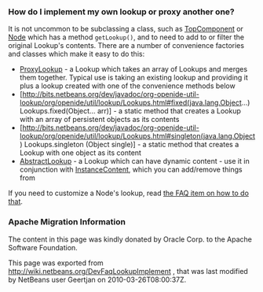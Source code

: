 <!--

    Licensed to the Apache Software Foundation (ASF) under one
    or more contributor license agreements.  See the NOTICE file
    distributed with this work for additional information
    regarding copyright ownership.  The ASF licenses this file
    to you under the Apache License, Version 2.0 (the
    "License"); you may not use this file except in compliance
    with the License.  You may obtain a copy of the License at

      http://www.apache.org/licenses/LICENSE-2.0

    Unless required by applicable law or agreed to in writing,
    software distributed under the License is distributed on an
    "AS IS" BASIS, WITHOUT WARRANTIES OR CONDITIONS OF ANY
    KIND, either express or implied.  See the License for the
    specific language governing permissions and limitations
    under the License.

-->

===How do I implement my own lookup or proxy another one?===

It is not uncommon to be subclassing a class, such as [[DevFaqWindowsTopComponent| TopComponent]] or [[DevFaqWhatIsANode| Node]] which has a method <tt>getLookup()</tt>, and to need to add to or filter the original Lookup's contents.  There are a number of convenience factories and classes which make it easy to do this:

* [http://bits.netbeans.org/dev/javadoc/org-openide-util-lookup/org/openide/util/lookup/ProxyLookup.html ProxyLookup] - a Lookup which takes an array of Lookups and merges them together.  Typical use is taking an existing lookup and providing it plus a lookup created with one of the convenience methods below
* [http://bits.netbeans.org/dev/javadoc/org-openide-util-lookup/org/openide/util/lookup/Lookups.html#fixed(java.lang.Object...) Lookups.fixed(Object... arr)] - a static method that creates a Lookup with an array of persistent objects as its contents
* [http://bits.netbeans.org/dev/javadoc/org-openide-util-lookup/org/openide/util/lookup/Lookups.html#singleton(java.lang.Object) Lookups.singleton (Object single)] - a static method that creates a Lookup with one object as its content
* [http://bits.netbeans.org/dev/javadoc/org-openide-util-lookup/org/openide/util/lookup/AbstractLookup.html AbstractLookup] - a Lookup which can have dynamic content - use it in conjunction with [http://bits.netbeans.org/dev/javadoc/org-openide-util-lookup/org/openide/util/lookup/InstanceContent.html InstanceContent], which you can add/remove things from

If you need to customize a Node's lookup, read [[DevFaqNodesCustomLookup| the FAQ item on how to do that]].

===Apache Migration Information===

The content in this page was kindly donated by Oracle Corp. to the
Apache Software Foundation.

This page was exported from http://wiki.netbeans.org/DevFaqLookupImplement , 
that was last modified by NetBeans user Geertjan 
on 2010-03-26T08:00:37Z.

